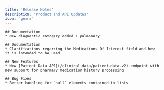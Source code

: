 ```yaml
---
title: 'Release Notes'
description: 'Product and API Updates'
icon: 'gears'
---
```


<Update label="2025-03-03" description="v2.1.0">

    ## Documentation
    * New diagnostic category added : pulmonary
</Update>

<Update label="2025-02-20" description="v2.0.0">

    ## Documentation
    * Clarifications regarding the Medications Of Interest field and how it is intended to be used
</Update>

<Update label="2025-02-12" description="v2.0.0">

    ## New Features
    * New [Patient Data API](/clinical-data/patient-data-v2) endpoint with new support for pharmacy medication history processing

    ## Bug Fixes
    * Better handling for `null` elements contained in lists
</Update>
